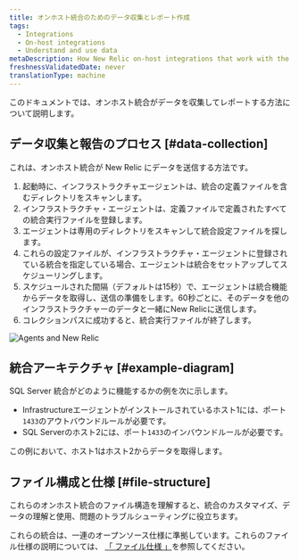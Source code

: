 ```yaml
---
title: オンホスト統合のためのデータ収集とレポート作成
tags:
  - Integrations
  - On-host integrations
  - Understand and use data
metaDescription: How New Relic on-host integrations that work with the infrastructure agent collect and report data to New Relic.
freshnessValidatedDate: never
translationType: machine
---
```


このドキュメントでは、オンホスト統合がデータを収集してレポートする方法について説明します。

## データ収集と報告のプロセス [#data-collection]

これは、オンホスト統合が New Relic にデータを送信する方法です。

1. 起動時に、インフラストラクチャエージェントは、統合の定義ファイルを含むディレクトリをスキャンします。
2. インフラストラクチャ・エージェントは、定義ファイルで定義されたすべての統合実行ファイルを登録します。
3. エージェントは専用のディレクトリをスキャンして統合設定ファイルを探します。
4. これらの設定ファイルが、インフラストラクチャ・エージェントに登録されている統合を指定している場合、エージェントは統合をセットアップしてスケジューリングします。
5. スケジュールされた間隔（デフォルトは15秒）で、エージェントは統合機能からデータを取得し、送信の準備をします。60秒ごとに、そのデータを他のインフラストラクチャーのデータと一緒にNew Relicに送信します。
6. コレクションパスに成功すると、統合実行ファイルが終了します。

<img
  title="Agents and New Relic"
  alt="Agents and New Relic"
  src="/images/infrastructure_diagram_agents-and-nr.webp"
/>

## 統合アーキテクチャ [#example-diagram]

SQL Server 統合がどのように機能するかの例を次に示します。

* Infrastructureエージェントがインストールされているホスト1には、ポート`1433`のアウトバウンドルールが必要です。
* SQL Serverのホスト2には、ポート`1433`のインバウンドルールが必要です。

この例において、ホスト1はホスト2からデータを取得します。

## ファイル構成と仕様 [#file-structure]

これらのオンホスト統合のファイル構造を理解すると、統合のカスタマイズ、データの理解と使用、問題のトラブルシューティングに役立ちます。

これらの統合は、一連のオープンソース仕様に準拠しています。これらのファイル仕様の説明については、 [「 ファイル仕様 」](/docs/integrations/integrations-sdk/file-specifications)を参照してください。

